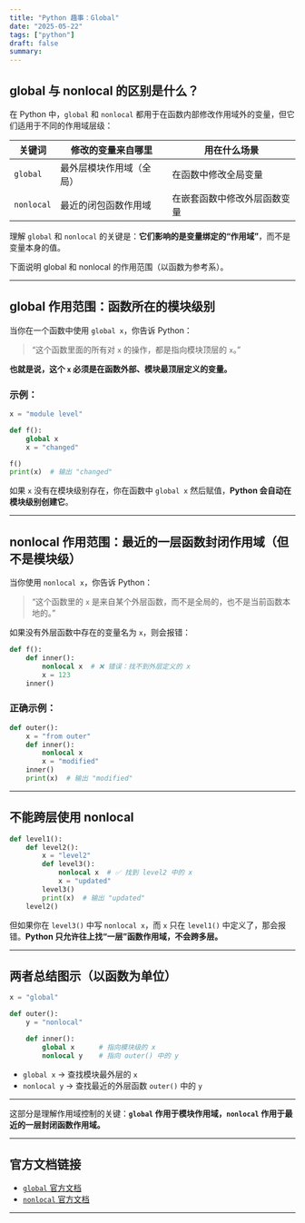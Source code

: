 ```yaml
---
title: "Python 趣事：Global"
date: "2025-05-22"
tags: ["python"]
draft: false
summary:
---
```


## global 与 nonlocal 的区别是什么？

在 Python 中，`global` 和 `nonlocal` 都用于在函数内部修改作用域外的变量，但它们适用于不同的作用域层级：

| 关键词        | 修改的变量来自哪里       | 用在什么场景                    |
|----------------|---------------------------|---------------------------------|
| `global`       | 最外层模块作用域（全局） | 在函数中修改全局变量            |
| `nonlocal`     | 最近的闭包函数作用域     | 在嵌套函数中修改外层函数变量    |

理解 `global` 和 `nonlocal` 的关键是：**它们影响的是变量绑定的“作用域”**，而不是变量本身的值。

下面说明 global 和 nonlocal 的作用范围（以函数为参考系）。

---

## global 作用范围：函数所在的模块级别

当你在一个函数中使用 `global x`，你告诉 Python：

> “这个函数里面的所有对 `x` 的操作，都是指向模块顶层的 `x`。”

**也就是说，这个 `x` 必须是在函数外部、模块最顶层定义的变量。**

### 示例：

```python
x = "module level"

def f():
    global x
    x = "changed"

f()
print(x)  # 输出 "changed"
```

如果 `x` 没有在模块级别存在，你在函数中 `global x` 然后赋值，**Python 会自动在模块级别创建它**。

---

## nonlocal 作用范围：最近的一层函数封闭作用域（但不是模块级）

当你使用 `nonlocal x`，你告诉 Python：

> “这个函数里的 `x` 是来自某个外层函数，而不是全局的，也不是当前函数本地的。”

如果没有外层函数中存在的变量名为 `x`，则会报错：

```python
def f():
    def inner():
        nonlocal x  # ❌ 错误：找不到外层定义的 x
        x = 123
    inner()
```

### 正确示例：

```python
def outer():
    x = "from outer"
    def inner():
        nonlocal x
        x = "modified"
    inner()
    print(x)  # 输出 "modified"
```

---

## 不能跨层使用 nonlocal

```python
def level1():
    def level2():
        x = "level2"
        def level3():
            nonlocal x  # ✅ 找到 level2 中的 x
            x = "updated"
        level3()
        print(x)  # 输出 "updated"
    level2()
```

但如果你在 `level3()` 中写 `nonlocal x`，而 `x` 只在 `level1()` 中定义了，那会报错。**Python 只允许往上找“一层”函数作用域，不会跨多层。**

---

## 两者总结图示（以函数为单位）

```python
x = "global"

def outer():
    y = "nonlocal"

    def inner():
        global x      # 指向模块级的 x
        nonlocal y    # 指向 outer() 中的 y
```

- `global x` → 查找模块最外层的 `x`
- `nonlocal y` → 查找最近的外层函数 `outer()` 中的 `y`

---

这部分是理解作用域控制的关键：**`global` 作用于模块作用域，`nonlocal` 作用于最近的一层封闭函数作用域。**

---

## 官方文档链接

- [`global` 官方文档](https://docs.python.org/3/reference/simple_stmts.html#global)
- [`nonlocal` 官方文档](https://docs.python.org/3/reference/simple_stmts.html#the-nonlocal-statement)

---
